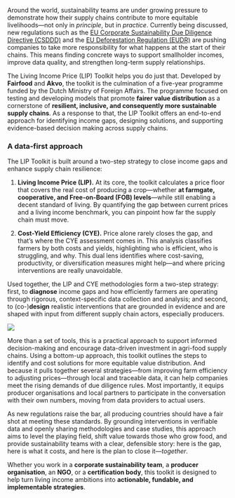 Around the world, sustainability teams are under growing pressure to demonstrate how their supply chains contribute to more equitable livelihoods—not only in *principle*, but in *practice*. Currently being discussed, new regulations such as the [EU Corporate Sustainability Due Diligence Directive (CSDDD)](https://commission.europa.eu/business-economy-euro/doing-business-eu/sustainability-due-diligence-responsible-business/corporate-sustainability-due-diligence_en) and the [EU Deforestation Regulation (EUDR)](https://environment.ec.europa.eu/topics/forests/deforestation/regulation-deforestation-free-products_en) are pushing companies to take more responsibility for what happens at the start of their chains. This means finding concrete ways to support smallholder incomes, improve data quality, and strengthen long-term supply relationships.

The Living Income Price (LIP) Toolkit helps you do just that. Developed by **Fairfood** and **Akvo**, the toolkit is the culmination of a five-year programme funded by the Dutch Ministry of Foreign Affairs. The programme focused on testing and developing models that promote **fairer value distribution** as a cornerstone of **resilient, inclusive, and consequently more sustainable supply chains**. As a response to that, the LIP Toolkit offers an end-to-end approach for identifying income gaps, designing solutions, and supporting evidence-based decision making across supply chains.

### **A data-first approach**

The LIP Toolkit is built around a two-step strategy to close income gaps and enhance supply chain resilience:

1. **Living Income Price (LIP).** At its core, the toolkit calculates a price floor that covers the real cost of producing a crop—whether **at farmgate, cooperative, and Free-on-Board (FOB) levels**—while still enabling a decent standard of living. By quantifying the gap between current prices and a living income benchmark, you can pinpoint how far the supply chain must move.

2. **Cost-Yield Efficiency (CYE).** Price alone rarely closes the gap, and that’s where the CYE assessment comes in. This analysis classifies farmers by both costs and yields, highlighting who is efficient, who is struggling, and why. This dual lens identifies where cost-saving, productivity, or diversification measures might help—and where pricing interventions are really unavoidable.

Used together, the LIP and CYE methodologies form a two-step strategy: first, to **diagnose** income gaps and how efficiently farmers are operating through rigorous, context-specific data collection and analysis; and second, to (co-)**design** realistic interventions that are grounded in evidence and are shaped with input from different supply chain actors, especially producers.

<img
  src="/images/liptoolkit_introduction.png"
/>

More than a set of tools, this is a practical approach to support informed decision-making and encourage data-driven investment in agri-food supply chains. Using a bottom-up approach, this toolkit outlines the steps to identify and cost solutions for more equitable value distribution. And because it pulls together several strategies—from improving farm efficiency to adjusting prices—through local and traceable data, it can help companies meet the rising demands of due diligence rules. Most importantly, it equips producer organisations and local partners to participate in the conversation with their own numbers, moving from data providers to actual users. 

As new regulations raise the bar, all producing countries should have a fair shot at meeting these standards. By grounding interventions in verifiable data and openly sharing methodologies and case studies, this approach aims to level the playing field, shift value towards those who grow food, and provide sustainability teams with a clear, defensible story: here is the gap, here is what it costs, and here is the plan to close it—*together*. 

Whether you work in a **corporate sustainability team**, a **producer organisation**, an **NGO**, or a **certification body**, this toolkit is designed to help turn living income ambitions into **actionable, fundable, and implementable strategies**.
